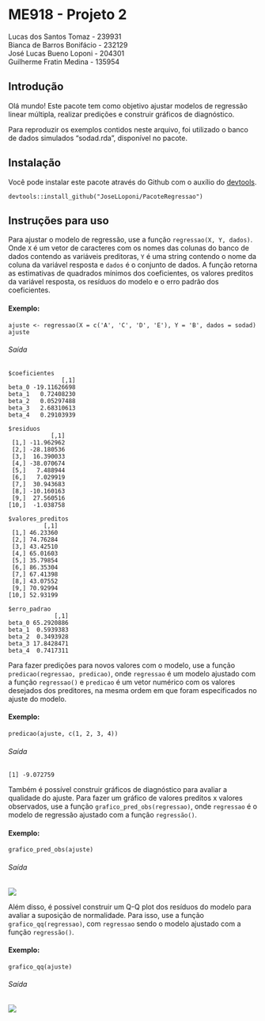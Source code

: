 # ME918 - Projeto 2 #
Lucas dos Santos Tomaz - 239931  
Bianca de Barros Bonifácio - 232129  
José Lucas Bueno Loponi - 204301  
Guilherme Fratin Medina - 135954  

## Introdução ##

Olá mundo! Este pacote tem como objetivo ajustar modelos de regressão linear múltipla, realizar predições e construir gráficos de diagnóstico.

Para reproduzir os exemplos contidos neste arquivo, foi utilizado o banco de dados simulados "sodad.rda", disponível no pacote.

## Instalação ##

Você pode instalar este pacote através do Github com o auxílio do [devtools](https://github.com/hadley/devtools).

```
devtools::install_github("JoseLLoponi/PacoteRegressao")
```

## Instruções para uso ##

Para ajustar o modelo de regressão, use a função `regressao(X, Y, dados)`. Onde `X` é um vetor de caracteres com os nomes das colunas do banco de dados contendo as variáveis preditoras, `Y` é uma string contendo o nome da coluna da variável resposta e `dados` é o conjunto de dados. A função retorna as estimativas de quadrados mínimos dos coeficientes, os valores preditos da variável resposta, os resíduos do modelo e o erro padrão dos coeficientes.

#### Exemplo: ####

```
ajuste <- regressao(X = c('A', 'C', 'D', 'E'), Y = 'B', dados = sodad)
ajuste
```

###### Saída ######

```
$coeficientes
               [,1]
beta_0 -19.11626698
beta_1   0.72408230
beta_2   0.05297488
beta_3   2.68310613
beta_4   0.29103939

$residuos
            [,1]
 [1,] -11.962962
 [2,] -28.180536
 [3,]  16.390033
 [4,] -38.070674
 [5,]   7.488944
 [6,]   7.029919
 [7,]  30.943683
 [8,] -10.160163
 [9,]  27.560516
[10,]  -1.038758

$valores_preditos
          [,1]
 [1,] 46.23360
 [2,] 74.76284
 [3,] 43.42510
 [4,] 65.01603
 [5,] 35.79854
 [6,] 86.35304
 [7,] 67.41398
 [8,] 43.07552
 [9,] 70.92994
[10,] 52.93199

$erro_padrao
             [,1]
beta_0 65.2920886
beta_1  0.5939383
beta_2  0.3493928
beta_3 17.8428471
beta_4  0.7417311
```

Para fazer predições para novos valores com o modelo, use a função `predicao(regressao, predicao)`, onde `regressao` é um modelo ajustado com a função `regressao()` e `predicao` é um vetor numérico com os valores desejados dos preditores, na mesma ordem em que foram especificados no ajuste do modelo.

#### Exemplo: ####

```
predicao(ajuste, c(1, 2, 3, 4))
```

###### Saída ######

```
[1] -9.072759
```

Também é possível construir gráficos de diagnóstico para avaliar a qualidade do ajuste. Para fazer um gráfico de valores preditos x valores observados, use a função `grafico_pred_obs(regressao)`, onde `regressao` é o modelo de regressão ajustado com a função `regressão()`.

#### Exemplo: ####

```
grafico_pred_obs(ajuste)
```

###### Saída ######

![](Grafico_Exemplo_1.png)

Além disso,  é possível construir um Q-Q plot dos resíduos do modelo para avaliar a suposição de normalidade. Para isso, use a função `grafico_qq(regressao)`, com `regressao` sendo o modelo ajustado com a função `regressão()`.

#### Exemplo: ####

```
grafico_qq(ajuste)
```

###### Saída ######

![](Grafico_Exemplo_2.png)
